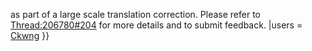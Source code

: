 {{Ambox
|type = move
|message = <br /> This page is suggested to be moved from {{PAGENAME}} to [[{{{1}}}]] {{#if:{{{2|}}}|or [[{{{2}}}]]}} as part of a large scale translation correction. Please refer to [[Thread:206780#204]] for more details and to submit feedback.
|users = [[User:Ckwng|Ckwng]]
}}